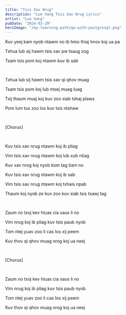 ```yaml
---
title: "Tsis Xav Nrug"
description: "Lue Vang Tsis Xav Nrug Lyrics"
artist: "Lue Vang"
pubDate: "2024-03-29"
heroImage: "/my-learning-path/go-with-postgresql.png"
---
```


Kuv yeej kam nyob ntawm no ib hmo thiaj hnov koj ua pa

Txhua lub sij hawm tsis xav pw tsaug zog

Tsam tsis pom koj ntawm kuv ib sab

<br />

Txhua lub sij hawm tsis xav qi qhov muag

Tsam tsis pom koj lub ntsej muag luag

Txij thaum muaj koj kuv zoo siab tshaj plaws

Pom lum tus zoo los kuv tsis ntshaw

<br />

[Chorus]

<br />

Kuv tsis xav nrug ntawm koj ib pliag

Vim tsis xav nrug ntawm koj lub xub ntiag

Kuv xav nrog koj nyob kom tag tiam no

Kuv tsis xav nrug ntawm koj ib sab

Vim tsis sav nrug ntawm koj txhais npab

Thaum koj nyob ze kuv zoo kuv siab tsis txawj tag

<br />

Zaum no txoj kev hluas cia xaus li no

Vim nrug koj ib pliag kuv tsis paub nyob

Tom ntej yuav zoo li cas los xij peem

Kuv thov qi qhov muag nrog koj ua neej

<br />

[Chorus]

<br />

Zaum no txoj kev hluas cia xaus li no

Vim nrug koj ib pliag kuv tsis paub nyob

Tom ntej yuav zoo li cas los xij peem

Kuv thov qi qhov muag nrog koj ua neej
